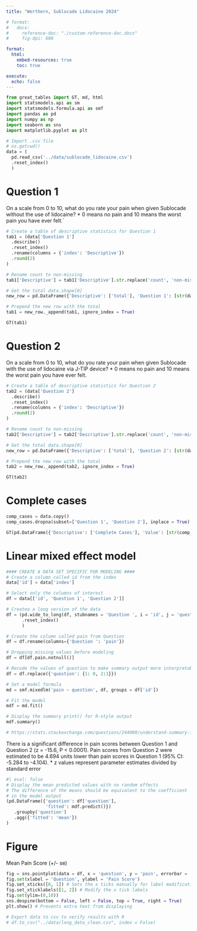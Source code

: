 ```yaml
---
title: "Werthern, Sublocade Lidocaine 2024"

# format: 
#   docx:
#     reference-doc: "./custom-reference-doc.docx"
#     fig-dpi: 600

format:
  html:
    embed-resources: true
    toc: true

execute: 
  echo: false
---
```


```python
from great_tables import GT, md, html
import statsmodels.api as sm
import statsmodels.formula.api as smf
import pandas as pd
import numpy as np
import seaborn as sns
import matplotlib.pyplot as plt
```

```python
# Import .csv file
# os.getcwd()
data = (
  pd.read_csv('../data/sublocade_lidocaine.csv')
  .reset_index()
  )
```



# Question 1
On a scale from 0 to 10, what do you rate your pain when given Sublocade without the use of lidocaine? * 0 means no pain and 10 means the worst pain you have ever felt.`
```python
# Create a table of descriptive statistics for Question 1
tab1 = (data['Question 1']
  .describe()
  .reset_index()
  .rename(columns = {'index': 'Descriptive'})
  .round(2)
)

# Rename count to non-missing
tab1['Descriptive'] = tab1['Descriptive'].str.replace('count', 'non-missing')

# Get the total data.shape[0]
new_row = pd.DataFrame({'Descriptive': ['total'], 'Question 1': [str(data.shape[0])]})

# Prepend the new row with the total
tab1 = new_row._append(tab1, ignore_index = True)

GT(tab1)
```

# Question 2
On a scale from 0 to 10, what do you rate your pain when given Sublocade with the use of lidocaine via J-TIP device? * 0 means no pain and 10 means the worst pain you have ever felt.
```python
# Create a table of descriptive statistics for Question 2
tab2 = (data['Question 2']
  .describe()
  .reset_index()
  .rename(columns = {'index': 'Descriptive'})
  .round(2)
)

# Rename count to non-missing
tab2['Descriptive'] = tab2['Descriptive'].str.replace('count', 'non-missing')

# Get the total data.shape[0]
new_row = pd.DataFrame({'Descriptive': ['total'], 'Question 2': [str(data.shape[0])]})

# Prepend the new row with the total
tab2 = new_row._append(tab2, ignore_index = True)

GT(tab2)
```

# Complete cases
```python
comp_cases = data.copy()
comp_cases.dropna(subset=['Question 1', 'Question 2'], inplace = True)
```

```python
GT(pd.DataFrame({'Descriptive': ['Complete Cases'], 'Value': [str(comp_cases.shape[0])]}))
```

# Linear mixed effect model
```python
#### CREATE A DATA SET SPECIFIC FOR MODELING ####
# Create a column called id from the index
data['id'] = data['index']

# Select only the columns of interest
df = data[['id', 'Question 1', 'Question 2']]

# Createa a long version of the data
df = (pd.wide_to_long(df, stubnames = 'Question ', i = 'id', j = 'question')
      .reset_index()
      )

# Create the column called pain from Question
df = df.rename(columns={'Question ': 'pain'})

# Dropping missing values before modeling
df = df[df.pain.notnull()]

# Recode the values of question to make summary output more interpretable
df = df.replace({'question': {1: 0, 2:1}})
```

```python
# Set a model formula
md = smf.mixedlm('pain ~ question', df, groups = df['id'])

# Fit the model
mdf = md.fit()

# Display the summary print() for R-style output
mdf.summary()

# https://stats.stackexchange.com/questions/244000/understand-summary-from-statsmodels-mixedlm-function
```

There is a significant difference in pain scores between Question 1 and Question 2 (z = -15.6, P < 0.0001). Pain scores from Question 2 were estimated to be 4.694 units lower than pain scores in Question 1 (95% CI: -5.284 to -4.104). * z values represent parameter estimates 
divided by standard error


```python
#| eval: false
# Display the mean predicted values with no random effects
# The difference of the means should be equivalent to the coefficient
# in the model output
(pd.DataFrame({'question': df['question'], 
               'fitted': mdf.predict()})
   .groupby('question')
   .agg({'fitted': 'mean'})
)
```

# Figure
Mean Pain Score (+/- se)
```python
fig = sns.pointplot(data = df, x = 'question', y = 'pain', errorbar = 'se', capsize = .05)
fig.set(xlabel = 'Question', ylabel = 'Pain Score')
fig.set_xticks([0, 1]) # Sets the x ticks manually for label modification
fig.set_xticklabels([1, 2]) # Modify the x tick labels
fig.set(ylim=(0,10))
sns.despine(bottom = False, left = False, top = True, right = True)
plt.show() # Prevents extra text from displaying
```

```python
# Export data to csv to verify results with R
# df.to_csv("../data/long_data_clean.csv", index = False)
```